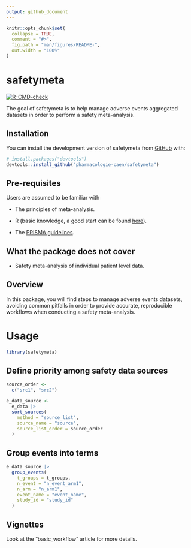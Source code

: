 ```yaml
---
output: github_document
---
```


<!-- README.md is generated from README.Rmd. Please edit that file -->

```r
knitr::opts_chunk$set(
  collapse = TRUE,
  comment = "#>",
  fig.path = "man/figures/README-",
  out.width = "100%"
)
```

# safetymeta

<!-- badges: start -->
[![R-CMD-check](https://github.com/pharmacologie-caen/safetymeta/actions/workflows/R-CMD-check.yaml/badge.svg)](https://github.com/pharmacologie-caen/safetymeta/actions/workflows/R-CMD-check.yaml)
<!-- badges: end -->

The goal of safetymeta is to help manage adverse events aggregated datasets in order to perform
a safety meta-analysis.

## Installation

You can install the development version of safetymeta from [GitHub](https://github.com/) with:

``` r
# install.packages("devtools")
devtools::install_github("pharmacologie-caen/safetymeta")
```

## Pre-requisites

Users are assumed to be familiar with

-    The principles of meta-analysis.

-    R (basic knowledge, a good start can be found [here](https://r4ds.hadley.nz/)).

-    The [PRISMA guidelines](https://www.prisma-statement.org/).

## What the package does not cover

-    Safety meta-analysis of individual patient level data.

## Overview

In this package, you will find steps to manage adverse events datasets,
avoiding common pitfalls in order to provide accurate, reproducible workflows
when conducting a safety meta-analysis.

# Usage

```r
library(safetymeta)
```

## Define priority among safety data sources

```r
source_order <- 
  c("src1", "src2")

e_data_source <-
  e_data |> 
  sort_sources(
    method = "source_list",
    source_name = "source",
    source_list_order = source_order
  )
```

## Group events into terms

```r
e_data_source |> 
  group_events(
    t_groups = t_groups,
    n_event = "n_event_arm1",
    n_arm = "n_arm1",
    event_name = "event_name",
    study_id = "study_id"
  )
```


## Vignettes

Look at the "basic_workflow" article for more details.
